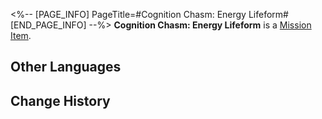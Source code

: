 <%-- [PAGE_INFO]
PageTitle=#Cognition Chasm: Energy Lifeform#
[END_PAGE_INFO] --%>
{{Item Infobox
|id          = 140323
|image       = Item Cognition Chasm- Energy Lifeform.png
|type        = Mission Item
|invCategory = Missions
|rarity      = 3
|effect      = 
|description = "I heard something like that also exists in the Xianzhou Alliance."<br />"Ah, that's right. They're called heliobi. I guess you could say that wubbaboos and heliobi are sort of like cousins &mdash; both are types of energy lifeforms."
}}
'''Cognition Chasm: Energy Lifeform''' is a [[Mission Item]].

==Other Languages==
{{Other Languages
|en   = Cognition Chasm: Energy Lifeform
|zhs  = 记忆盲点·能量生命
|zht  = 記憶盲點•能量生命
|ja   = 記憶の盲点・エネルギー生命体
|ko   = 기억의 맹점•에너지 생명체
|es   = Laguna mental: Entidades de energía
|fr   = Bribes de souvenirs : Forme de vie énergétique
|ru   = Бездна памяти: Энергетическая сущность
|th   = จุดบอดความทรงจำ: สิ่งมีชีวิตที่มีพลังงาน
|vi   = Điểm Mù Ký Ức - Sinh Mệnh Năng Lượng
|de   = Erinnerungslücke: Energiebasierte Lebensformen
|id   = Titik Buta Memori: Bentuk Kehidupan Energi
|pt   = Abismo de Cognição: Forma de Vida Energética
}}

==Change History==
{{Change History|1.6}}